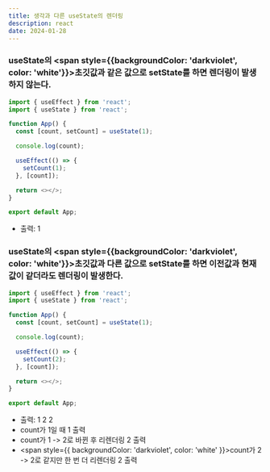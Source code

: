 ```yaml
---
title: 생각과 다른 useState의 렌더링
description: react
date: 2024-01-28
---
```


### useState의 <span style={{backgroundColor: 'darkviolet', color: 'white'}}>초깃값과 같은 값</span>으로 setState를 하면 렌더링이 발생하지 않는다.

```javascript
import { useEffect } from 'react';
import { useState } from 'react';

function App() {
  const [count, setCount] = useState(1);

  console.log(count);

  useEffect(() => {
    setCount(1);
  }, [count]);

  return <></>;
}

export default App;
```

- 출력: 1

### useState의 <span style={{backgroundColor: 'darkviolet', color: 'white'}}>초깃값과 다른 값</span>으로 setState를 하면 이전값과 현재값이 같더라도 렌더링이 발생한다.

```javascript
import { useEffect } from 'react';
import { useState } from 'react';

function App() {
  const [count, setCount] = useState(1);

  console.log(count);

  useEffect(() => {
    setCount(2);
  }, [count]);

  return <></>;
}

export default App;
```

- 출력: 1 2 2
- count가 1일 때 1 출력
- count가 1 -> 2로 바뀐 후 리렌더링 2 출력
- <span style={{ backgroundColor: 'darkviolet', color: 'white' }}>count가 2 -> 2로 같지만 한 번 더 리렌더링 2 출력</span>
